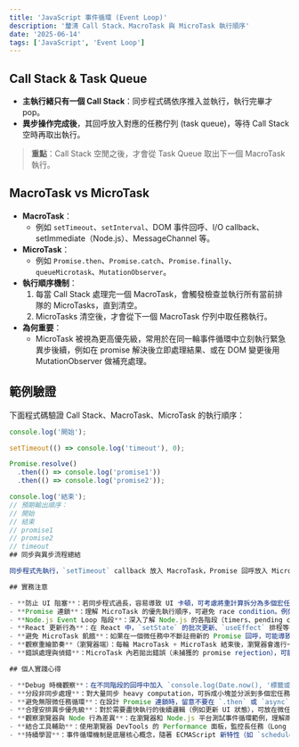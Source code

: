 ```yaml
---
title: 'JavaScript 事件循環 (Event Loop)'
description: '釐清 Call Stack、MacroTask 與 MicroTask 執行順序'
date: '2025-06-14'
tags: ['JavaScript', 'Event Loop']
---
```


## Call Stack & Task Queue

- **主執行緒只有一個 Call Stack**：同步程式碼依序推入並執行，執行完畢才 pop。
- **異步操作完成後**，其回呼放入對應的任務佇列 (task queue)，等待 Call Stack 空時再取出執行。

> **重點**：Call Stack 空閒之後，才會從 Task Queue 取出下一個 MacroTask 執行。

## MacroTask vs MicroTask

- **MacroTask**：
  - 例如 `setTimeout`、`setInterval`、DOM 事件回呼、I/O callback、setImmediate（Node.js）、MessageChannel 等。
- **MicroTask**：
  - 例如 `Promise.then`、`Promise.catch`、`Promise.finally`、`queueMicrotask`、`MutationObserver`。
- **執行順序機制**：
  1. 每當 Call Stack 處理完一個 MacroTask，會觸發檢查並執行所有當前排隊的 MicroTasks，直到清空。
  2. MicroTasks 清空後，才會從下一個 MacroTask 佇列中取任務執行。
- **為何重要**：
  - MicroTask 被視為更高優先級，常用於在同一輪事件循環中立刻執行緊急異步後續，例如在 promise 解決後立即處理結果、或在 DOM 變更後用 MutationObserver 做補充處理。

## 範例驗證

下面程式碼驗證 Call Stack、MacroTask、MicroTask 的執行順序：

```js
console.log('開始');

setTimeout(() => console.log('timeout'), 0);

Promise.resolve()
  .then(() => console.log('promise1'))
  .then(() => console.log('promise2'));

console.log('結束');
// 預期輸出順序：
// 開始
// 結束
// promise1
// promise2
// timeout
## 同步與異步流程總結

同步程式先執行，`setTimeout` callback 放入 MacroTask，Promise 回呼放入 MicroTask。當 Call Stack 清空後，先執行所有 MicroTask，再執行下一個 MacroTask。

## 實務注意

- **防止 UI 阻塞**：若同步程式過長，容易導致 UI 卡頓，可考慮將重計算拆分為多個宏任務（例如多次 `setTimeout(fn, 0)` 或 `requestIdleCallback`）或使用 Web Worker，將計算搬到背景執行，保持主執行緒流暢。
- **Promise 連鎖**：理解 MicroTask 的優先執行順序，可避免 race condition。例如在多個 `.then` 或 `async/await` 組合中，要注意何時執行下一步，以及可能對先前狀態的影響。
- **Node.js Event Loop 階段**：深入了解 Node.js 的各階段（timers、pending callbacks、idle、poll、check、close callbacks 等）有助於優化高併發伺服器邏輯。例如避免在不當階段做大量同步 I/O，或合理安排 `setImmediate`、`process.nextTick` 與 `Promise` 微任務，使事件循環更高效。
- **React 更新行為**：在 React 中，`setState` 的批次更新、`useEffect` 排程等都受到 event loop 機制影響。理解哪些回呼是在微任務階段、哪些在宏任務階段，有助於排查異步行為、避免狀態過早或過晚更新，並增進效能調整。
- **避免 MicroTask 飢餓**：如果在一個微任務中不斷註冊新的 Promise 回呼，可能導致微任務隊列永遠不清空，宏任務無機會執行，造成宏任務「飢餓」（starvation）。在設計時要留意不要在 `.then` 中無限循環地產生微任務。
- **觀察重繪節奏**（瀏覽器端）：每輪 MacroTask + MicroTask 結束後，瀏覽器會進行一次重繪。若需要多次更新 DOM，可分散到多輪事件循環，以減少一次性大量重排/重繪對效能的影響。
- **錯誤處理與偵錯**：MicroTask 內若拋出錯誤（未捕獲的 promise rejection），可能影響後續任務執行。應善用 `.catch`、全域 `unhandledrejection` 或 `try/catch` 結構，避免意外中斷任務隊列。

## 個人實踐心得

- **Debug 時機觀察**：在不同階段的回呼中加入 `console.log(Date.now(), '標籤或說明')`，能清楚看到各回呼執行的時機差異，幫助理解實際流程。
- **分段非同步處理**：對大量同步 heavy computation，可拆成小塊並分派到多個宏任務或使用 Web Worker，避免主執行緒長時間被佔用。
- **避免無限微任務循環**：在設計 Promise 連鎖時，留意不要在 `.then` 或 `async` 中無限迴圈註冊新的微任務，防止阻塞宏任務。可用條件或計數器限制註冊次數。
- **合理安排異步優先級**：對於需要盡快執行的後續邏輯（例如更新 UI 狀態），可放在微任務；對於不急執行的工作（如日誌上傳、背景清理），可放在宏任務，以免影響主要流程。
- **觀察瀏覽器與 Node 行為差異**：在瀏覽器和 Node.js 平台測試事件循環範例，理解兩者在 timers 與微任務階段的細微差異，能在跨平台程式時避免誤解。
- **結合工具輔助**：使用瀏覽器 DevTools 的 Performance 面板，監控長任務（Long Task）；使用 Node.js 性能分析工具（如 `clinic.js`、`node --trace-events`）了解事件循環瓶頸。
- **持續學習**：事件循環機制是底層核心概念，隨著 ECMAScript 新特性（如 `scheduler` API）、瀏覽器與 Node.js 優化更新，持續關注最新演進，並在專案中適時調整異步策略。
```
